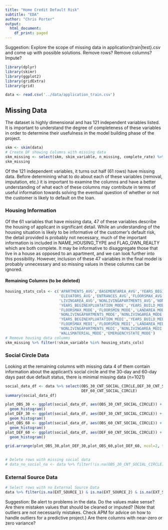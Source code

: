 ```yaml
---
title: "Home Credit Default Risk"
subtitle: "EDA"
author: "Chris Porter"
output:
  html_document:
    df_print: paged
---
```


Suggestion: Explore the scope of missing data in application{train|test}.csv and come up with possible solutions. Remove rows?  Remove columns?  Impute?

```r
library(dplyr)
library(skimr)
library(ggplot2)
library(gridExtra)
library(grid)

```

```r
data <- read.csv('../data/application_train.csv')
```
## Missing Data
The dataset is highly dimensional and has 121 independent variables listed.  It is important to understand the degree of completeness of these variables in order to determine their usefulness in the model building phase of the project.
```r
skm <- skim(data)
# Create DF showing Columns with missing data
skm_missing <- select(skm, skim_variable, n_missing, complete_rate) %>% filter(n_missing > 0) %>% arrange(complete_rate)
skm_missing
```
Of the 121 independent variables, it turns out half (61 rows) have missing data.  Before determining what to do about each of these variables (removal, imputation, etc.) it is important to examine the columns and have a better understanding of what each of these columns may contribute in terms of useful information towards solving the eventual question of whether or not the customer is likely to default on the loan.

### Housing Information
Of the 61 variables that have missing data, 47 of these variables describe the housing of applicant in significant detail.  While an understanding of the housing situation is likely to be informative of the customer's default risk, the detail provided is probably not necessary, much of the important information is included in NAME_HOUSING_TYPE and FLAG_OWN_REALTY which are both complete.  It may be informative to disaggregate those that live in a house as opposed to an apartment, and we can look further into this possibility. However, inclusion of these 47 variables in the final model is probably unnecessary and so missing values in these columns can be ignored. 

#### Remaining Columns (to be deleted)
```r
housing_stats_cols <- c('APARTMENTS_AVG','BASEMENTAREA_AVG','YEARS_BEGINEXPLUATATION_AVG','YEARS_BUILD_AVG','COMMONAREA_AVG',
                        'ELEVATORS_AVG','ENTRANCES_AVG','FLOORSMAX_AVG','FLOORSMIN_AVG','LANDAREA_AVG','LIVINGAPARTMENTS_AVG',
                        'LIVINGAREA_AVG','NONLIVINGAPARTMENTS_AVG','NONLIVINGAREA_AVG','APARTMENTS_MODE','BASEMENTAREA_MODE',
                        'YEARS_BEGINEXPLUATATION_MODE','YEARS_BUILD_MODE','COMMONAREA_MODE','ELEVATORS_MODE','ENTRANCES_MODE',
                        'FLOORSMAX_MODE','FLOORSMIN_MODE','LANDAREA_MODE','LIVINGAPARTMENTS_MODE','LIVINGAREA_MODE',
                        'NONLIVINGAPARTMENTS_MODE','NONLIVINGAREA_MODE','APARTMENTS_MEDI','BASEMENTAREA_MEDI',
                        'YEARS_BEGINEXPLUATATION_MEDI','YEARS_BUILD_MEDI','COMMONAREA_MEDI','ELEVATORS_MEDI','ENTRANCES_MEDI',
                        'FLOORSMAX_MEDI','FLOORSMIN_MEDI','LANDAREA_MEDI','LIVINGAPARTMENTS_MEDI','LIVINGAREA_MEDI',
                        'NONLIVINGAPARTMENTS_MEDI','NONLIVINGAREA_MEDI','FONDKAPREMONT_MODE','HOUSETYPE_MODE','TOTALAREA_MODE',
                        'WALLSMATERIAL_MODE','EMERGENCYSTATE_MODE')
# Remove housing data columms
skm_missing %>% filter(!skim_variable %in% housing_stats_cols)
```
### Social Circle Data
Looking at the remaining columns with missing data 4 of them contain information about the applicant's social circle and the 30-day and 60-day days past due default status, there is minimal missing data (n=1021)

```r
social_data_df <- data %>% select(OBS_30_CNT_SOCIAL_CIRCLE,DEF_30_CNT_SOCIAL_CIRCLE,OBS_60_CNT_SOCIAL_CIRCLE,
                                  DEF_60_CNT_SOCIAL_CIRCLE)
summary(social_data_df)

plot_OBS_30 <- ggplot(social_data_df, aes(OBS_30_CNT_SOCIAL_CIRCLE)) +
  geom_histogram()
plot_DEF_30 <- ggplot(social_data_df, aes(DEF_30_CNT_SOCIAL_CIRCLE)) +
  geom_histogram()
plot_OBS_60 <- ggplot(social_data_df, aes(OBS_60_CNT_SOCIAL_CIRCLE)) +
  geom_histogram()
plot_DEF_60 <- ggplot(social_data_df, aes(DEF_60_CNT_SOCIAL_CIRCLE)) +
  geom_histogram()

grid.arrange(plot_OBS_30,plot_DEF_30,plot_OBS_60,plot_DEF_60, ncol=2, top=textGrob('Social Circle Variable Distribution'))

  
# Delete rows with missing social data
# data_no_social_na <- data %>% filter(!is.na(OBS_30_CNT_SOCIAL_CIRCLE))
```
### External Source Data

```r
# Select rows with no External Source Data
data %>% filter(is.na(EXT_SOURCE_1) & is.na(EXT_SOURCE_2) & is.na(EXT_SOURCE_3))
```

Suggestion: Be alert to problems in the data.  Do the values make sense? Are there mistaken values that should be cleaned or imputed? (Note that outliers are not necessarily mistakes. Check APM for advice on how to handle outliers for a predictive project.) Are there columns with near-zero or zero variance?
